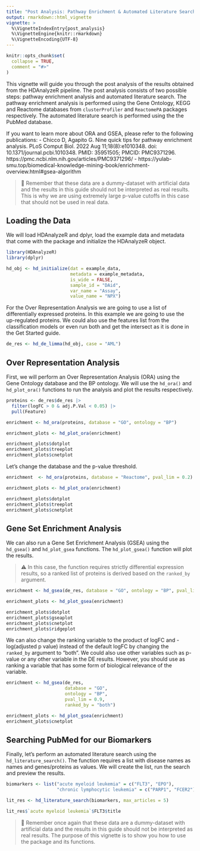 ```yaml
---
title: "Post Analysis: Pathway Enrichment & Automated Literature Search"
output: rmarkdown::html_vignette
vignette: >
  %\VignetteIndexEntry{post_analysis}
  %\VignetteEngine{knitr::rmarkdown}
  %\VignetteEncoding{UTF-8}
---
```


```r
knitr::opts_chunk$set(
  collapse = TRUE,
  comment = "#>"
)
```

This vignette will guide you through the post analysis of the results obtained from the HDAnalyzeR pipeline. The post analysis consists of two possible steps: pathway enrichment analysis and automated literature search. The pathway enrichment analysis is performed using the Gene Ontology, KEGG and Reactome databases from `clusterProfiler` and `ReactomePA` packages respectively. The automated literature search is performed using the the PubMed database.

If you want to learn more about ORA and GSEA, please refer to the following publications:
-  Chicco D, Agapito G. Nine quick tips for pathway enrichment analysis. PLoS Comput Biol. 2022 Aug 11;18(8):e1010348. doi: 10.1371/journal.pcbi.1010348. PMID: 35951505; PMCID: PMC9371296. https://pmc.ncbi.nlm.nih.gov/articles/PMC9371296/
-  https://yulab-smu.top/biomedical-knowledge-mining-book/enrichment-overview.html#gsea-algorithm

> 📓 Remember that these data are a dummy-dataset with artificial data and the results in this guide should not be interpreted as real results. This is why we are using extremely large p-value cutoffs in this case that should not be used in real data.

## Loading the Data

We will load HDAnalyzeR and dplyr, load the example data and metadata that come with the package and initialize the HDAnalyzeR object.

```r
library(HDAnalyzeR)
library(dplyr)

hd_obj <- hd_initialize(dat = example_data, 
                        metadata = example_metadata, 
                        is_wide = FALSE, 
                        sample_id = "DAid",
                        var_name = "Assay",
                        value_name = "NPX")
```

For the Over Representation Analysis we are going to use a list of differentially expressed proteins. In this example we are going to use the up-regulated proteins. We could also use the features list from the classification models or even run both and get the intersect as it is done in the Get Started guide.

```r
de_res <- hd_de_limma(hd_obj, case = "AML")
```

## Over Representation Analysis

First, we will perform an Over Representation Analysis (ORA) using the Gene Ontology database and the BP ontology. We will use the `hd_ora()` and `hd_plot_ora()` functions to run the analysis and plot the results respectively.

```r
proteins <- de_res$de_res |> 
  filter(logFC > 0 & adj.P.Val < 0.05) |> 
  pull(Feature)

enrichment <- hd_ora(proteins, database = "GO", ontology = "BP")

enrichment_plots <- hd_plot_ora(enrichment)

enrichment_plots$dotplot
enrichment_plots$treeplot
enrichment_plots$cnetplot
```

Let's change the database and the p-value threshold.

```r
enrichment  <- hd_ora(proteins, database = "Reactome", pval_lim = 0.2)

enrichment_plots <- hd_plot_ora(enrichment)

enrichment_plots$dotplot
enrichment_plots$treeplot
enrichment_plots$cnetplot
```

## Gene Set Enrichment Analysis

We can also run a Gene Set Enrichment Analysis (GSEA) using the `hd_gsea()` and `hd_plot_gsea` functions. The `hd_plot_gsea()` function will plot the results.

> ⚠️ In this case, the function requires strictly differential expression results, so a ranked list of proteins is derived based on the `ranked_by` argument.

```r
enrichment <- hd_gsea(de_res, database = "GO", ontology = "BP", pval_lim = 0.55)

enrichment_plots <- hd_plot_gsea(enrichment)

enrichment_plots$dotplot
enrichment_plots$gseaplot
enrichment_plots$cnetplot
enrichment_plots$ridgeplot
```

We can also change the ranking variable to the product of logFC and -log(adjusted p value) instead of the default logFC by changing the `ranked_by` argument to "both". We could also use other variables such as p-value or any other variable in the DE results. However, you should use as ranking a variable that has some form of biological relevance of the variable.

```r
enrichment <- hd_gsea(de_res, 
                      database = "GO", 
                      ontology = "BP", 
                      pval_lim = 0.9, 
                      ranked_by = "both")

enrichment_plots <- hd_plot_gsea(enrichment)
enrichment_plots$cnetplot
```

## Searching PubMed for our Biomarkers

Finally, let's perform an automated literature search using the `hd_literature_search()`. The function requires a list with disease names as names and genes/proteins as values. We will create the list, run the search and preview the results.

```r
biomarkers <- list("acute myeloid leukemia" = c("FLT3", "EPO"),
                   "chronic lymphocytic leukemia" = c("PARP1", "FCER2"))

lit_res <- hd_literature_search(biomarkers, max_articles = 5)

lit_res$`acute myeloid leukemia`$FLT3$title
```

> 📓 Remember once again that these data are a dummy-dataset with artificial data and the results in this guide should not be interpreted as real results. The purpose of this vignette is to show you how to use the package and its functions. 
